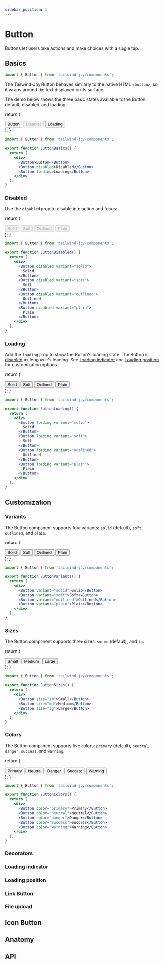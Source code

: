 ```yaml
---
sidebar_position: 1
---
```


# Button

Buttons let users take actions and make choices with a single tap.

## Basics


```jsx
import { Button } from 'tailwind-joy/components';
```

The Tailwind-Joy Button behaves similarly to the native HTML `<button>`, so it wraps around the text displayed on its surface.

The demo below shows the three basic states available to the Button: default, disabled, and loading.

  return (
    <div className="border-joy-neutral-300 dark:border-joy-neutral-500 flex items-center justify-center gap-x-4 rounded-lg border border-solid p-4">
      <Button className="font-[inherit]">Button</Button>
      <Button className="font-[inherit]" disabled>
        Disabled
      </Button>
      <Button className="font-[inherit]" loading>
        Loading
      </Button>
    </div>
  );
}

<ButtonBasics />

```jsx
import { Button } from 'tailwind-joy/components';

export function ButtonBasics() {
  return (
    <div>
      <Button>Button</Button>
      <Button disabled>Disabled</Button>
      <Button loading>Loading</Button>
    </div>
  );
}
```

### Disabled

Use the `disabled` prop to disable interaction and focus:

  return (
    <div className="border-joy-neutral-300 dark:border-joy-neutral-500 flex items-center justify-center gap-x-4 rounded-lg border border-solid p-4">
      <Button className="font-[inherit]" disabled variant="solid">
        Solid
      </Button>
      <Button className="font-[inherit]" disabled variant="soft">
        Soft
      </Button>
      <Button className="font-[inherit]" disabled variant="outlined">
        Outlined
      </Button>
      <Button className="font-[inherit]" disabled variant="plain">
        Plain
      </Button>
    </div>
  );
}

<ButtonDisabled />

```jsx
import { Button } from 'tailwind-joy/components';

export function ButtonDisabled() {
  return (
    <div>
      <Button disabled variant="solid">
        Solid
      </Button>
      <Button disabled variant="soft">
        Soft
      </Button>
      <Button disabled variant="outlined">
        Outlined
      </Button>
      <Button disabled variant="plain">
        Plain
      </Button>
    </div>
  );
}
```

### Loading

Add the `loading` prop to show the Button's loading state. The Button is [disabled](#disabled) as long as it's loading. See [Loading indicator](#) and [Loading position](#) for customization options.

  return (
    <div className="border-joy-neutral-300 dark:border-joy-neutral-500 flex items-center justify-center gap-x-4 rounded-lg border border-solid p-4">
      <Button className="font-[inherit]" loading variant="solid">
        Solid
      </Button>
      <Button className="font-[inherit]" loading variant="soft">
        Soft
      </Button>
      <Button className="font-[inherit]" loading variant="outlined">
        Outlined
      </Button>
      <Button className="font-[inherit]" loading variant="plain">
        Plain
      </Button>
    </div>
  );
}

<ButtonLoading />

```jsx
import { Button } from 'tailwind-joy/components';

export function ButtonLoading() {
  return (
    <div>
      <Button loading variant="solid">
        Solid
      </Button>
      <Button loading variant="soft">
        Soft
      </Button>
      <Button loading variant="outlined">
        Outlined
      </Button>
      <Button loading variant="plain">
        Plain
      </Button>
    </div>
  );
}
```

## Customization

### Variants

The Button component supports four variants: `solid` (default), `soft`, `outlined`, and `plain`.

  return (
    <div className="border-joy-neutral-300 dark:border-joy-neutral-500 flex items-center justify-center gap-x-4 rounded-lg border border-solid p-4">
      <Button className="font-[inherit]" variant="solid">
        Solid
      </Button>
      <Button className="font-[inherit]" variant="soft">
        Soft
      </Button>
      <Button className="font-[inherit]" variant="outlined">
        Outlined
      </Button>
      <Button className="font-[inherit]" variant="plain">
        Plain
      </Button>
    </div>
  );
}

<ButtonVariants />

```jsx
import { Button } from 'tailwind-joy/components';

export function ButtonVariants() {
  return (
    <div>
      <Button variant="solid">Solid</Button>
      <Button variant="soft">Soft</Button>
      <Button variant="outlined">Outlined</Button>
      <Button variant="plain">Plain</Button>
    </div>
  );
}
```

### Sizes

The Button component supports three sizes: `sm`, `md` (default), and `lg`.

  return (
    <div className="border-joy-neutral-300 dark:border-joy-neutral-500 flex items-center justify-center gap-x-4 rounded-lg border border-solid p-4">
      <Button className="font-[inherit]" size="sm">
        Small
      </Button>
      <Button className="font-[inherit]" size="md">
        Medium
      </Button>
      <Button className="font-[inherit]" size="lg">
        Large
      </Button>
    </div>
  );
}

<ButtonSizes />

```jsx
import { Button } from 'tailwind-joy/components';

export function ButtonSizes() {
  return (
    <div>
      <Button size="sm">Small</Button>
      <Button size="md">Medium</Button>
      <Button size="lg">Large</Button>
    </div>
  );
}
```

### Colors

The Button component supports five colors: `primary` (default), `neutral`, `danger`, `success`, and `warning`.

  return (
    <div className="border-joy-neutral-300 dark:border-joy-neutral-500 flex items-center justify-center gap-x-4 rounded-lg border border-solid p-4">
      <Button className="font-[inherit]" color="primary">
        Primary
      </Button>
      <Button className="font-[inherit]" color="neutral">
        Neutral
      </Button>
      <Button className="font-[inherit]" color="danger">
        Danger
      </Button>
      <Button className="font-[inherit]" color="success">
        Success
      </Button>
      <Button className="font-[inherit]" color="warning">
        Warning
      </Button>
    </div>
  );
}

<ButtonColors />

```jsx
import { Button } from 'tailwind-joy/components';

export function ButtonColors() {
  return (
    <div>
      <Button color="primary">Primary</Button>
      <Button color="neutral">Neutral</Button>
      <Button color="danger">Danger</Button>
      <Button color="success">Success</Button>
      <Button color="warning">Warning</Button>
    </div>
  );
}
```

### Decorators

### Loading indicator

### Loading position

### Link Button

### File upload

## Icon Button

## Anatomy

## API
